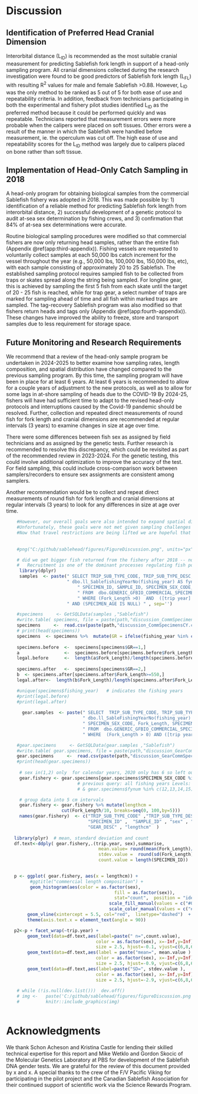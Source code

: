 # Discussion

## Identification of Preferred Head Cranial Dimension

Interorbital distance (L~ID~) is recommended as the most suitable cranial measurement for predicting Sablefish fork length in support of a head-only sampling program.  All cranial dimensions collected during the research investigation were found to be good predictors of Sablefish fork length (L~FL~) with resulting R^2^ values for male and female Sablefish >0.88.  However, L~ID~ was the only method to be ranked as 5 out of 5 for both ease of use and repeatability criteria. In addition, feedback from technicians participating in both the experimental and fishery pilot studies identified L~ID~ as the preferred method because it could be performed quickly and was repeatable. Technicians reported that measurement errors were more probable when the calipers were placed on soft tissues. Other errors were a result of the manner in which the Sablefish were handled before measurement, ie. the operculum was cut off.  The high ease of use and repeatability scores for the L~ID~ method was largely due to calipers placed on bone rather than soft tissue.    


## Implementation of Head-Only Catch Sampling in 2018

A head-only program for obtaining biological samples from the commercial Sablefish fishery was adopted in 2018.  This was made possible by:
1) identification of a reliable method for predicting Sablefish fork length from interorbital distance,
2) successful development of a genetic protocol to audit at-sea sex determination by fishing crews, and
3) confirmation that 84% of at-sea sex determinations were accurate.

Routine biological sampling procedures were modified so that commercial fishers are now only returning head samples, rather than the entire fish (Appendix \@ref(app:third-appendix)).  Fishing vessels are requested to voluntarily collect samples at each 50,000 lbs catch increment for the vessel throughout the year (e.g., 50,000 lbs, 100,000 lbs, 150,000 lbs, etc), with each sample consisting of approximately 20 to 25 Sablefish. The established sampling protocol requires sampled fish to be collected from traps or skates spread along the string being sampled. For longline gear, this is achieved by sampling the first 5 fish from each skate until the target of 20 - 25 fish is reached, while for trap gear, a select number of traps are marked for sampling ahead of time and all fish within marked traps are sampled.  The tag-recovery Sablefish program was also modified so that fishers return heads and tags only (Appendix \@ref(app:fourth-appendix)). These changes have improved the ability to freeze, store and transport samples due to less requirement for storage space.

## Future Monitoring and Research Requirements

We recommend that a review of the head-only sample program be undertaken in 2024-2025 to better examine how sampling rates, length composition, and spatial distribution have changed compared to the previous sampling program. By this time, the sampling program will have been in place for at least 6 years. At least 6 years is recommended to allow for a couple years of adjustment to the new protocols, as well as to allow for some lags in at-shore sampling of heads due to the COVID-19 By 2024-25, fishers will have had sufficient time to adapt to the revised head-only protocols and interruptions caused by the Covid-19 pandemic should be resolved.  Further, collection and repeated direct measurements of round fish for fork length and cranial dimensions are recommended at regular intervals (3 years) to examine changes in size at age over time.

There were some differences between fish sex as assigned by field technicians and as assigned by the genetic tests. Further research is recommended to resolve this discrepancy, which could be revisited as part of the recommended review in 2023-2024. For the genetic testing, this could involve additional optimization to improve the accuracy of the test. For field sampling, this could include cross-comparison work between samplers/recorders to ensure sex assignments are consistent among samplers.

Another recommendation would be to collect and repeat direct measurements of round fish for fork length and cranial dimensions at regular intervals (3 years) to look for any differences in size at age over time.

```r

    #However, our overall goals were also intended to expand spatial distribution of samples and increase the number of samples.  
    #Unfortunately, these goals were not met given sampling challenges caused by COVID restrictions that began in early 2020.  
    #Now that travel restrictions are being lifted we are hopeful that our sampling coverage will expand improving our overall data confidence.  
    
   
    #png("C:/github/sablehead/figures/FigureDiscussion.png", units="px", width=1600, height=1800, res=150) # write png to file

    # did we get bigger fish returned from the fishery after 2018 -- nope because of all the baby Sablefish that flooded the fishery
    #   Recruitment is one of the dominant processes regulating fish population productivity
     library(dplyr)
     samples  <- paste(" SELECT TRIP_SUB_TYPE_CODE, TRIP_SUB_TYPE_DESC, [trip year], fishing_year,   ",
                       " dbo.ll_SablefishingYearNo(fishing_year) AS fynum, ",
		                   " SPECIMEN_ID, SAMPLE_ID, SPECIMEN_SEX_CODE, Fork_Length, SPECIMEN_AGE  ",
		                   " FROM  dbo.GENERIC_GFBIO_COMMERCIAL_SPECIMENS_LWSMO  ",
		                   " WHERE (Fork_Length >0)  AND  ([trip year] > 2015)   ",
                       " AND (SPECIMEN_AGE IS NULL) " , sep='')  

    #specimens     <- GetSQLData(samples ,"Sablefish")
    #write.table( specimens, file = paste(path,"discussion_CommSpecimensCY.csv",sep=''),row.names=FALSE, na="",col.names=TRUE, sep=",")
    specimens     <-  read.csv(paste(path,"discussion_CommSpecimensCY.csv", sep=''), header=T) # read from csv
    # print(head(specimens))
    specimens  <- specimens %>%  mutate(GR = ifelse(fishing_year %in% c('FY 2016/2017','FY 2017/2018'), 1, 2))
    
    specimens.before  <-  specimens[specimens$GR==1,]
    a                 <-  specimens.before[specimens.before$Fork_Length>=550,]
    legal.before      <-  length(a$Fork_Length)/length(specimens.before$Fork_Length)  # 44%  count of big fish/ total fish pre2018 
        
    specimens.after   <-  specimens[specimens$GR==2,]
    b  <- specimens.after[specimens.after$Fork_Length>=550,]
    legal.after<-  length(b$Fork_Length)/length(specimens.after$Fork_Length)   # 13% count of big fish/ total fish post 2108

    #unique(specimens$fishing_year)   # indicates the fishing years
    #print(legal.before)
    #print(legal.after)
    
      gear.samples  <- paste(" SELECT  TRIP_SUB_TYPE_CODE, TRIP_SUB_TYPE_DESC, [trip year], fishing_year, ",
                             " dbo.ll_SableFishingYearNo(fishing_year) AS fynum, SPECIMEN_ID, SAMPLE_ID, ",
                             " SPECIMEN_SEX_CODE, Fork_Length, SPECIMEN_AGE,  GEAR_DESC ",
                             " FROM  dbo.GENERIC_GFBIO_COMMERCIAL_SPECIMENS_LWSMO ",
                             " WHERE  (Fork_Length > 0) AND ([trip year] > 2015)" , sep='')  

    #gear.specimens     <- GetSQLData(gear.samples ,"Sablefish")
    #write.table( gear.specimens, file = paste(path,"discussion_GearCommSpecimensCY.csv",sep=''),row.names=FALSE, na="",col.names=TRUE, sep=",")
    gear.specimens     <-  read.csv(paste(path,"discussion_GearCommSpecimensCY.csv", sep=''), header=T) # read from csv
    #print(head(gear.specimens))
    
     # sex in(1,2) only  for calendar years, 2020 only has 6 so left out  
     gear.fishery <- gear.specimens[gear.specimens$SPECIMEN_SEX_CODE %in% c(1,2) & gear.specimens$trip.year != 2020,]
                           # previous query: all fishing years Levels: FY 2016/2017 FY 2017/2018 FY 2018/2019 FY 2019/2020
                           # & gear.specimens$fynum %in% c(12,13,14,15),]

     # group data into 5 cm intervals    
     gear.fishery <- gear.fishery %>% mutate(lengthcm = 
			         cut(Fork_Length/10, breaks=seq(0, 100,by=5)))  
     names(gear.fishery)  <- c("TRIP_SUB_TYPE_CODE" ,"TRIP_SUB_TYPE_DESC" ,"trip.year" ,  "fishing_year" , "fynum"  ,
                               "SPECIMEN_ID" ,  "SAMPLE_ID" , "sex" , "Fork_Length" ,  "SPECIMEN_AGE" ,
                               "GEAR_DESC" , "lengthcm"  )
   
   library(plyr)  # mean, standard deviation and count
   df.text<-ddply( gear.fishery,.(trip.year, sex),summarise,
                                   mean.value= round(mean(Fork_Length)/10,1) ,
                                   stdev.value =  round(sd(Fork_Length)/10,1)   , 
                                   count.value = length(SPECIMEN_ID))
 

   p <- ggplot( gear.fishery, aes(x = lengthcm)) +
         #ggtitle("commercial length composition") +
         geom_histogram(aes(color = as.factor(sex),
                 	                     fill = as.factor(sex)), 
                 	                     stat="count",  position = "identity",alpha = 0.3)     +
                                       scale_fill_manual(values = c("#00AFBB", "#E7B800")) +
                                       scale_color_manual(values = c("#00AFBB", "#E7B800")) +
        geom_vline(xintercept = 5.5, col="red",  linetype="dashed")  +
        theme(axis.text.x = element_text(angle = 90)) 

   p2<-p + facet_wrap(~trip.year) + 
        geom_text(data=df.text,aes(label=paste(" n=",count.value), 
                                  color = as.factor(sex), x=-Inf,y=Inf), 
                                  size = 2.5, hjust=-0.1, vjust=c(6,8,6,8,6,8,6,8)) +
        geom_text(data=df.text,aes(label = paste("mean=", mean.value ) , 
                                  color = as.factor(sex), x=-Inf,y=Inf), 
                                  size = 2.5, hjust=-0.9, vjust=c(6,8,6,8,6,8,6,8))   +
        geom_text(data=df.text,aes(label=paste("SD=", stdev.value ), 
                                  color = as.factor(sex), x=-Inf,y=Inf), 
                                  size = 2.5, hjust=-2.9, vjust=c(6,8,6,8,6,8,6,8) )
   
    # while (!is.null(dev.list()))  dev.off()
    # img <-   paste('C:/github/sablehead/figures/figureDiscussion.png',sep="")   # -- retrieve png 
    #          knitr::include_graphics(img)
    

```

# Acknowledgments

We thank Schon Acheson and Kristina Castle for lending their skilled technical expertise for this report and Mike Wetklo and Gordon Skocic of the Molecular Genetics Laboratory at PBS for development of the Sablefish DNA gender tests. We are grateful for the review of this document provided by x and x.  A special thanks to the crew of the F/V Pacific Viking for participating in the pilot project and the Canadian Sablefish Association for their continued support of scientific work via the Science Rewards Program.

\clearpage